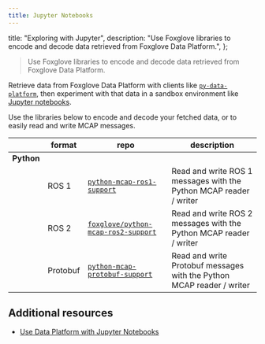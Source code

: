 ```yaml
---
title: Jupyter Notebooks
---
```


  title: "Exploring with Jupyter",
  description:
    "Use Foxglove libraries to encode and decode data retrieved from Foxglove Data Platform.",
};

> Use Foxglove libraries to encode and decode data retrieved from Foxglove Data Platform.

Retrieve data from Foxglove Data Platform with clients like [`py-data-platform`](https://github.com/foxglove/py-data-platform), then experiment with that data in a sandbox environment like [Jupyter notebooks](https://jupyter.org/).

Use the libraries below to encode and decode your fetched data, or to easily read and write MCAP messages.

|            | format   | repo                                                                                        | description                                                           |
| ---------- | -------- | ------------------------------------------------------------------------------------------- | --------------------------------------------------------------------- |
| **Python** |
|            | ROS 1    | [`python-mcap-ros1-support`](https://github.com/foxglove/python-mcap-ros1-support)          | Read and write ROS 1 messages with the Python MCAP reader / writer    |
|            | ROS 2    | [`foxglove/python-mcap-ros2-support`](https://github.com/foxglove/python-mcap-ros2-support) | Read and write ROS 2 messages with the Python MCAP reader / writer    |
|            | Protobuf | [`python-mcap-protobuf-support`](https://github.com/foxglove/python-mcap-protobuf-support)  | Read and write Protobuf messages with the Python MCAP reader / writer |

## Additional resources

- [Use Data Platform with Jupyter Notebooks](/blog/analyze-your-robotics-data-with-jupyter-notebooks)
